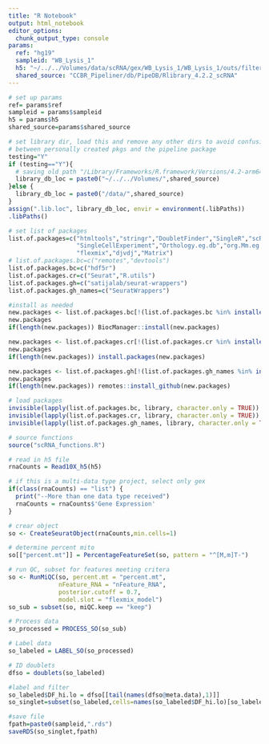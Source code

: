 ```yaml
---
title: "R Notebook"
output: html_notebook
editor_options: 
  chunk_output_type: console
params:
  ref: "hg19"
  sampleid: "WB_Lysis_1"
  h5: "~/../../Volumes/data/scRNA/gex/WB_Lysis_1/WB_Lysis_1/outs/filtered_feature_bc_matrix.h5" 
  shared_source: "CCBR_Pipeliner/db/PipeDB/Rlibrary_4.2.2_scRNA"
---
```


```r
# set up params
ref= params$ref
sampleid = params$sampleid
h5 = params$h5 
shared_source=params$shared_source
```

```r
# set library dir, load this and remove any other dirs to avoid confusion
# between personally created pkgs and the pipeline package
testing="Y"
if (testing=="Y"){
  # saving old path "/Library/Frameworks/R.framework/Versions/4.2-arm64/Resources/library"
  library_db_loc = paste0("~/../../Volumes/",shared_source)
}else {
  library_db_loc = paste0("/data/",shared_source)
}
assign(".lib.loc", library_db_loc, envir = environment(.libPaths))
.libPaths()

# set list of packages
list.of.packages=c("htmltools","stringr","DoubletFinder","SingleR","scRNAseq",
                   "SingleCellExperiment","Orthology.eg.db","org.Mm.eg.db","org.Hs.eg.db",
                   "flexmix","djvdj","Matrix")
# list.of.packages.bc=c("remotes","devtools")
list.of.packages.bc=c("hdf5r")
list.of.packages.cr=c("Seurat","R.utils")
list.of.packages.gh=c("satijalab/seurat-wrappers")
list.of.packages.gh_names=c("SeuratWrappers")

#install as needed
new.packages <- list.of.packages.bc[!(list.of.packages.bc %in% installed.packages()[,"Package"])]
new.packages
if(length(new.packages)) BiocManager::install(new.packages)

new.packages <- list.of.packages.cr[!(list.of.packages.cr %in% installed.packages()[,"Package"])]
new.packages
if(length(new.packages)) install.packages(new.packages)

new.packages <- list.of.packages.gh[!(list.of.packages.gh_names %in% installed.packages()[,"Package"])]
new.packages
if(length(new.packages)) remotes::install_github(new.packages)

# load packages
invisible(lapply(list.of.packages.bc, library, character.only = TRUE))
invisible(lapply(list.of.packages.cr, library, character.only = TRUE))
invisible(lapply(list.of.packages.gh_names, library, character.only = TRUE))

# source functions
source("scRNA_functions.R")
```

```r
# read in h5 file
rnaCounts = Read10X_h5(h5)

# if this is a multi-data type project, select only gex
if(class(rnaCounts) == "list") {
  print("--More than one data type received")
  rnaCounts = rnaCounts$'Gene Expression'
}

# crear object
so <- CreateSeuratObject(rnaCounts,min.cells=1)

# determine percent mito
so[["percent.mt"]] = PercentageFeatureSet(so, pattern = "^[M,m]T-")

# run QC, subset for features meeting critera
so <- RunMiQC(so, percent.mt = "percent.mt",
              nFeature_RNA = "nFeature_RNA", 
              posterior.cutoff = 0.7,
              model.slot = "flexmix_model") 
so_sub = subset(so, miQC.keep == "keep")
```

```r
# Process data
so_processed = PROCESS_SO(so_sub)

# Label data
so_labeled = LABEL_SO(so_processed)

# ID doublets
dfso = doublets(so_labeled)

#label and filter
so_labeled$DF_hi.lo = dfso[[tail(names(dfso@meta.data),1)]]
so_singlet=subset(so_labeled,cells=names(so_labeled$DF_hi.lo)[so_labeled$DF_hi.lo =="Singlet"])

#save file
fpath=paste0(sampleid,".rds")
saveRDS(so_singlet,fpath)

```
